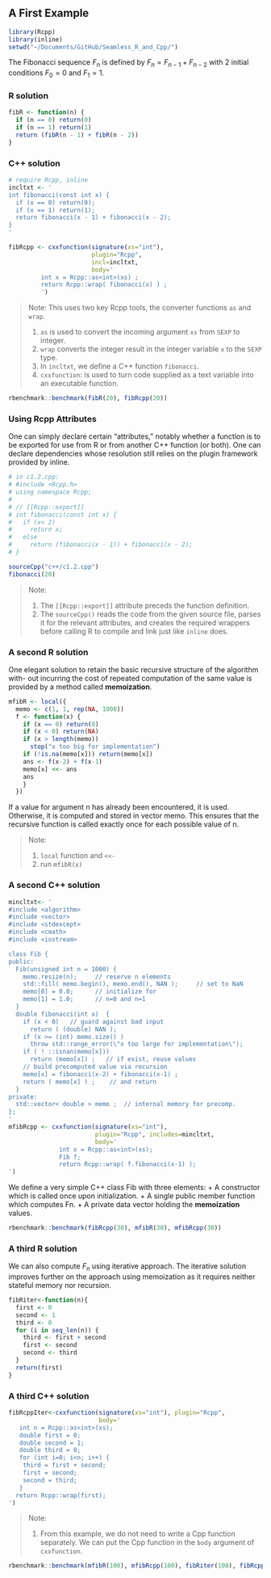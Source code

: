 ## A First Example
```r
library(Rcpp)
library(inline)
setwd("~/Documents/GitHub/Seamless_R_and_Cpp/")
```

The Fibonacci sequence $F_n$ is defined by $F_n = F_{n-1} + F_{n-2}$ with 2 initial conditions $F_0 = 0$ and $F_1 = 1$. 

### R solution {-}
```r
fibR <- function(n) {
  if (n == 0) return(0)
  if (n == 1) return(1)
  return (fibR(n - 1) + fibR(n - 2))
}

```

### C++ solution {-}
```r
# require Rcpp, inline
incltxt <- '
int fibonacci(const int x) {
  if (x == 0) return(0);
  if (x == 1) return(1);
  return fibonacci(x - 1) + fibonacci(x - 2);
}
'

fibRcpp <- cxxfunction(signature(xs="int"),
                       plugin="Rcpp",
                       incl=incltxt,
                       body='
         int x = Rcpp::as<int>(xs) ;
         return Rcpp::wrap( fibonacci(x) ) ;
         ')
```

> Note: This uses two key Rcpp tools, the converter functions `as` and `wrap`. 
> 
> 1. `as` is used to convert the incoming argument `xs` from `SEXP` to integer. 
> 2. `wrap` converts the integer result in the integer variable `x` to the `SEXP` type. 
> 3. In `incltxt`, we define a C++ function `fibonacci`. 
> 4. `cxxfunction`: is used to turn code supplied as a text variable into an executable function.

```r
rbenchmark::benchmark(fibR(20), fibRcpp(20))
```

### Using Rcpp Attributes {-}
One can simply declare certain “attributes,” notably whether a function is to be exported for use from R or from another C++ function (or both). One can declare dependencies whose resolution still relies on the plugin framework provided by inline.
```r
# in c1.2.cpp: 
# #include <Rcpp.h>
# using namespace Rcpp;
# 
# // [[Rcpp::export]]
# int fibonacci(const int x) {
#   if (x< 2)
#     return x;
#   else
#     return (fibonacci(x - 1)) + fibonacci(x - 2);
# }

sourceCpp("c++/c1.2.cpp")
fibonacci(20)
```

> Note: 
> 
> 1. The `[[Rcpp::export]]` attribute preceds the function definition.
> 2. The `sourceCpp()` reads the code from the given source file, parses it for the relevant attributes, and creates the required wrappers before calling R to compile and link just like `inline` does.

### A second R solution {-}
One elegant solution to retain the basic recursive structure of the algorithm with- out incurring the cost of repeated computation of the same value is provided by a method called **memoization**. 
```r
mfibR <- local({
  memo <- c(1, 1, rep(NA, 1000)) 
  f <- function(x) {
    if (x == 0) return(0) 
    if (x < 0) return(NA)
    if (x > length(memo))
      stop("x too big for implementation") 
    if (!is.na(memo[x])) return(memo[x])
    ans <- f(x-2) + f(x-1)
    memo[x] <<- ans
    ans
    } 
  })
```

If a value for argument n has already been encountered, it is used. Otherwise, it is computed and stored in vector memo. This ensures that the recursive function is called exactly once for each possible value of n. 

> Note: 
> 
> 1. `local` function and `<<-` 
> 2. run `mfibR(x)`

### A second C++ solution {-}
```r
mincltxt<- '
#include <algorithm>
#include <vector>
#include <stdexcept>
#include <cmath>
#include <iostream>

class Fib {
public:
  Fib(unsigned int n = 1000) {
    memo.resize(n);     // reserve n elements
    std::fill( memo.begin(), memo.end(), NAN );     // set to NaN
    memo[0] = 0.0;      // initialize for
    memo[1] = 1.0;      // n=0 and n=1
  }
  double fibonacci(int x)  {
    if (x < 0)   // guard against bad input
      return ( (double) NAN );
    if (x >= (int) memo.size() )
      throw std::range_error(\"x too large for implementation\");
    if ( ! ::isnan(memo[x]))
      return (memo[x]) ;   // if exist, reuse values
    // build precomputed value via recursion
    memo[x] = fibonacci(x-2) + fibonacci(x-1) ;
    return ( memo[x] ) ;    // and return
  }
private:
  std::vector< double > memo ;  // internal memory for precomp.
};
'
mfibRcpp <- cxxfunction(signature(xs="int"),
                        plugin="Rcpp", includes=mincltxt,
                        body='
              int x = Rcpp::as<int>(xs);
              Fib f;
              return Rcpp::wrap( f.fibonacci(x-1) );
')
```

We define a very simple C++ class Fib with three elements:
+ A constructor which is called once upon initialization.
+ A single public member function which computes Fn.
+ A private data vector holding the **memoization** values.


```r
rbenchmark::benchmark(fibRcpp(30), mfibR(30), mfibRcpp(30))
```

### A third R solution {-}
We can also compute $F_n$ using iterative approach. The iterative solution improves further on the approach using memoization as it requires neither stateful memory nor recursion. 
```r
fibRiter<-function(n){
  first <- 0
  second <- 1
  third <- 0
  for (i in seq_len(n)) {
    third <- first + second 
    first <- second
    second <- third
  }
  return(first)
}
```


### A third C++ solution {-}
```r
fibRcppIter<-cxxfunction(signature(xs="int"), plugin="Rcpp",
                         body='
   int n = Rcpp::as<int>(xs);
   double first = 0; 
   double second = 1; 
   double third = 0; 
   for (int i=0; i<n; i++) {
    third = first + second; 
    first = second;
    second = third;
   }
  return Rcpp::wrap(first);
')
```

> Note: 
> 
> 1. From this example, we do not need to write a Cpp function separately. We can put the Cpp function in the `body` argument of `cxxfunction`. 
```r
rbenchmark::benchmark(mfibR(100), mfibRcpp(100), fibRiter(100), fibRcppIter(100))
```

